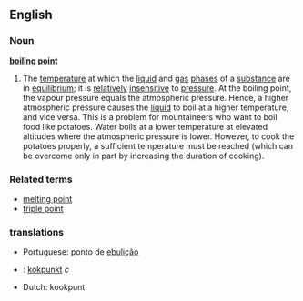 ==English==
===Noun===
{{wikipedia}}
'''[[boiling]] [[point]]'''
#{{physics}} The [[temperature]] at which the [[liquid]] and [[gas]] [[phase]]s of a [[substance]] are in [[equilibrium]]; it is [[relatively]] [[insensitive]] to [[pressure]]. At the boiling point, the vapour pressure equals the atmospheric pressure. Hence, a higher atmospheric pressure causes the [[liquid]] to boil at a higher temperature, and vice versa. This is a problem for mountaineers who want to boil food like potatoes. Water boils at a lower temperature at elevated altitudes where the atmospheric pressure is lower. However, to cook the potatoes properly, a sufficient temperature must be reached (which can be overcome only in part by increasing the duration of cooking).

===Related terms===
*[[melting point]]
*[[triple point]]

===translations===
*Portuguese: ponto de [[ebulição]]
*{{sv}}: [[kokpunkt]] ''c''
*Dutch: kookpunt